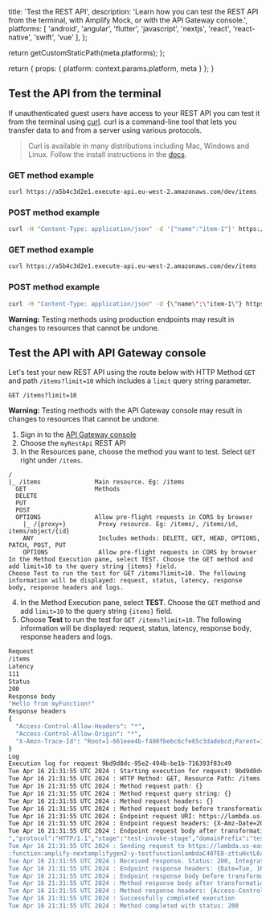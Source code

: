                   
  title: 'Test the REST API',
  description: 'Learn how you can test the REST API from the terminal, with Amplify Mock, or with the API Gateway console.',
  platforms: [
    'android',
    'angular',
    'flutter',
    'javascript',
    'nextjs',
    'react',
    'react-native',
    'swift',
    'vue'
  ],
};

  return getCustomStaticPath(meta.platforms);
};

  return {
    props: {
      platform: context.params.platform,
      meta
    }
  };
}
          

## Test the API from the terminal

If unauthenticated guest users have access to your REST API you can test it from the terminal using [curl]((https://github.com/curl/curl)). curl is a command-line tool that lets you transfer data to and from a server using various protocols.

> Curl is available in many distributions including Mac, Windows and Linux. Follow the install instructions in the [docs](https://curl.haxx.se/docs/install.html).

<BlockSwitcher>
<Block name="Mac and Linux">

### GET method example

```bash title="Terminal" showLineNumbers={false} 
curl https://a5b4c3d2e1.execute-api.eu-west-2.amazonaws.com/dev/items
```

### POST method example

```bash title="Terminal" showLineNumbers={false} 
curl -H "Content-Type: application/json" -d '{"name":"item-1"}' https://a5b4c3d2e1.execute-api.eu-west-2.amazonaws.com/dev/items
```

</Block>
<Block name="Windows">

### GET method example

```bash title="Terminal" showLineNumbers={false} 
curl https://a5b4c3d2e1.execute-api.eu-west-2.amazonaws.com/dev/items
```

### POST method example

```bash title="Terminal" showLineNumbers={false} 
curl -H "Content-Type: application/json" -d {\"name\":\"item-1\"} https://a5b4c3d2e1.execute-api.eu-west-2.amazonaws.com/dev/items
```

</Block>
</BlockSwitcher>

<Callout warning="true">

**Warning:** Testing methods using production endpoints may result in changes to resources that cannot be undone.

</Callout>

## Test the API with API Gateway console

Let's test your new REST API using the route below with HTTP Method `GET` and path `/items?limit=10` which includes a `limit` query string parameter.

```console
GET /items?limit=10
```

<Callout warning="true">

**Warning:** Testing methods with the API Gateway console may result in changes to resources that cannot be undone.

</Callout>

1. Sign in to the [API Gateway console](https://console.aws.amazon.com/apigateway)  
2. Choose the `myRestApi` REST API  
3. In the Resources pane, choose the method you want to test. Select `GET` right under `/items`.  

  ```console  
  /                        
  |_ /items               Main resource. Eg: /items  
    GET                   Methods  
    DELETE  
    PUT  
    POST  
    OPTIONS               Allow pre-flight requests in CORS by browser  
      |_ /{proxy+}         Proxy resource. Eg: /items/, /items/id, items/object/{id}  
      ANY                  Includes methods: DELETE, GET, HEAD, OPTIONS, PATCH, POST, PUT  
      OPTIONS              Allow pre-flight requests in CORS by browser  
In the Method Execution pane, select TEST. Choose the GET method and add limit=10 to the query string {items} field.
Choose Test to run the test for GET /items?limit=10. The following information will be displayed: request, status, latency, response body, response headers and logs.
```
4. In the Method Execution pane, select **TEST**. Choose the `GET` method and add `limit=10` to the query string `{items}` field.
5. Choose **Test** to run the test for `GET /items?limit=10`. The following information will be displayed: request, status, latency, response body, response headers and logs.


```bash /* cSpell:disable */
Request
/items
Latency
111
Status
200
Response body
"Hello from myFunction!"
Response headers
{
  "Access-Control-Allow-Headers": "*",
  "Access-Control-Allow-Origin": "*",
  "X-Amzn-Trace-Id": "Root=1-661eee4b-f400fbebc6cfe65c3dadebcd;Parent=189f175e8de8d3a7;Sampled=0;lineage=c22c6ce1:0"
}
Log
Execution log for request 9bd9d8dc-95e2-494b-be1b-716393f83c49
Tue Apr 16 21:31:55 UTC 2024 : Starting execution for request: 9bd9d8dc-95e2-494b-be1b-716393f83c49
Tue Apr 16 21:31:55 UTC 2024 : HTTP Method: GET, Resource Path: /items
Tue Apr 16 21:31:55 UTC 2024 : Method request path: {}
Tue Apr 16 21:31:55 UTC 2024 : Method request query string: {}
Tue Apr 16 21:31:55 UTC 2024 : Method request headers: {}
Tue Apr 16 21:31:55 UTC 2024 : Method request body before transformations: 
Tue Apr 16 21:31:55 UTC 2024 : Endpoint request URI: https://lambda.us-east-1.amazonaws.com/2015-03-31/functions/arn:aws:lambda:us-east-1:[TRUNCATED:function:amplify-nextamplifygen2-y-testfunctionlambdaC407E8-zttuHxtL6x0V/invocations
Tue Apr 16 21:31:55 UTC 2024 : Endpoint request headers: {X-Amz-Date=20240416T213155Z, x-amzn-apigateway-api-id=bnyiitr69a, Accept=application/json, User-Agent=AmazonAPIGateway_bnyiitr69a, Host=lambda.us-east-1.amazonaws.com, X-Amz-Content-Sha256=246bd274ab578bc88286bd20a7371b0f08a1ec8cc2c8cacffb41e60430254c82, X-Amzn-Trace-Id=Root=1-661eee4b-f400fbebc6cfe65c3dadebcd, x-amzn-lambda-integration-tag=9bd9d8dc-95e2-494b-be1b-716393f83c49, Authorization=*********************************************************************************************************************************************************************************************************************************************************************************************************************************************bc00f2, X-Amz-Source-Arn=arn:aws:execute-api:us-east-1:[TRUNCATED]:bnyiitr69a/test-invoke-stage/GET/items, X-Amz-Security-Token= [TRUNCATED]
Tue Apr 16 21:31:55 UTC 2024 : Endpoint request body after transformations: {"resource":"/items","path":"/items","httpMethod":"GET","headers":null,"multiValueHeaders":null,"queryStringParameters":null,"multiValueQueryStringParameters":null,"pathParameters":null,"stageVariables":null,"requestContext":{"resourceId":"1m3yhu","resourcePath":"/items","httpMethod":"GET","extendedRequestId":"WVorzEQzoAMFubg=","requestTime":"16/Apr/2024:21:31:55 +0000","path":"/items","accountId":"[TRUNCATED]
","protocol":"HTTP/1.1","stage":"test-invoke-stage","domainPrefix":"testPrefix","requestTimeEpoch":1713303115234,"requestId":"9bd9d8dc-95e2-494b-be1b-716393f83c49","identity":{"cognitoIdentityPoolId":null,"cognitoIdentityId":null,"apiKey":"test-invoke-api-key","principalOrgId":null,"cognitoAuthenticationType":null,"userArn":"arn:aws:iam::[TRUNCATED]:user/ykethan","apiKeyId":"test-invoke-api-key-id","userAgent":"Mozilla/5.0 (Macintosh; Intel Mac OS X 10_15_7) AppleWebKit/537.36 (KHTML, like Gecko) Chrome/123.0.0.0 Safari/537.36","accountId":"05364941472 [TRUNCATED]
Tue Apr 16 21:31:55 UTC 2024 : Sending request to https://lambda.us-east-1.amazonaws.com/2015-03-31/functions/arn:aws:lambda:us-east-1:[TRUNCATED]
:function:amplify-nextamplifygen2-y-testfunctionlambdaC407E8-zttuHxtL6x0V/invocations
Tue Apr 16 21:31:55 UTC 2024 : Received response. Status: 200, Integration latency: 108 ms
Tue Apr 16 21:31:55 UTC 2024 : Endpoint response headers: {Date=Tue, 16 Apr 2024 21:31:55 GMT, Content-Type=application/json, Content-Length=135, Connection=keep-alive, x-amzn-RequestId=67cfbdff-46cf-4355-8475-50a22e1f3234, x-amzn-Remapped-Content-Length=0, X-Amz-Executed-Version=$LATEST, X-Amzn-Trace-Id=root=1-661eee4b-f400fbebc6cfe65c3dadebcd;parent=189f175e8de8d3a7;sampled=0;lineage=c22c6ce1:0}
Tue Apr 16 21:31:55 UTC 2024 : Endpoint response body before transformations: {"statusCode":200,"headers":{"Access-Control-Allow-Origin":"*","Access-Control-Allow-Headers":"*"},"body":"\"Hello from myFunction!\""}
Tue Apr 16 21:31:55 UTC 2024 : Method response body after transformations: "Hello from myFunction!"
Tue Apr 16 21:31:55 UTC 2024 : Method response headers: {Access-Control-Allow-Origin=*, Access-Control-Allow-Headers=*, X-Amzn-Trace-Id=Root=1-661eee4b-f400fbebc6cfe65c3dadebcd;Parent=189f175e8de8d3a7;Sampled=0;lineage=c22c6ce1:0}
Tue Apr 16 21:31:55 UTC 2024 : Successfully completed execution
Tue Apr 16 21:31:55 UTC 2024 : Method completed with status: 200
```
